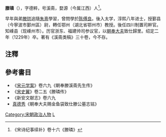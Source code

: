 '''滕璘'''（{{bd|1150年||1229年||}}），字德粹，号溪斋，婺源（今属江西）人<ref>《宋诗纪事续补》卷十六《滕璘》</ref>。

早年與弟[[滕珙|滕珙]]追隨[[朱熹|朱熹]]學習，曾問學於[[陈傅良|陈傅良]]。後入太学，淳熙八年进士，授鄞县（今寧波市鄞州區）尉，轉任鄂州（湖北省鄂州市）教授。後任四川制置司幹官。知嵊县（现嵊州市）。历官浙东、福建帅司参议官，以[[朝奉大夫|朝奉大夫]]致仕歸里。绍定二年（1229年）卒。著有《溪斋类稿》三十卷，今不存。

==注釋==
<references/>

==參考書目==
* 《[[宋元学案|宋元学案]]》卷六九《朝奉滕溪斋先生传》
* 《[[宋史翼|宋史翼]]》卷二五《滕璘传》
* 《新安文献志》卷六九
* [[真德秀|真德秀]]《朝奉大夫赐金鱼袋致仕滕公墓志铭》

{{DEFAULTSORT:T}}
[[Category:宋朝政治人物|Category:宋朝政治人物]]
[[Category:滕姓|L]]